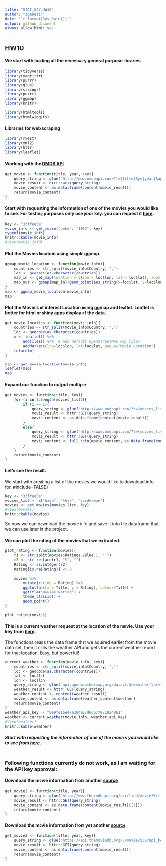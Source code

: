 ```yaml
---
title: "STAT_547_HW10"
author: "iganelin"
date: "`r format(Sys.Date())`"
output: github_document
always_allow_html: yes
---
```

## HW10


#### We start with loading all the necessary general purpose libraries

```r
library(tidyverse)
library(magrittr)
library(purrr)
library(glue)
library(stringr)
library(purrr)
library(ggmap)
library(knitr)

library(htmltools)
library(htmlwidgets)
```

#### Libraries for web scraping

```r
library(rvest)
library(xml2)
library(httr)
library(leaflet)
```
#### Working with the [OMDB API](https://www.omdbapi.com)

```r
get_movie <- function(title, year, key){
	query_string <- glue("http://www.omdbapi.com/?t={title}&y={year}&apikey={key}")
	movie_result <- httr::GET(query_string)
	movie_content <- as.data.frame(content(movie_result))
	return(movie_content)
}
```

#### Start with requesting the information of one of the movies you would like to see. For testing purposes only use your key. you can request it [here](https://www.omdbapi.com/apikey.aspx).

```r
key <- "33ffee5e"
movie_info <- get_movie("babe", "1995", key)
typeof(movie_info)
knitr::kable(movie_info)
#View(movie_info)
```
#### Plot the Movies locatoin using simple ggmap.

```r
ggmap_movie_location <- function(movie_info){
	countries <- str_split(movie_info$Country, ",")
	loc <- geocode(as.character(countries))
	map_in <- get_map(location = c(lon = loc$lon, lat = loc$lat), zoom = 18, scale = "auto", maptype = "satellite")
	map_out <- ggmap(map_in)+geom_point(aes_string(x=loc$lat, y=loc$lon), colour = "red")
}
map <- ggmap_movie_location(movie_info)
map
```

#### Plot the Movie's of interest Location using ggmap and leaflet. Leaflet is better for html or shiny apps display of the data.

```r
get_movie_location <- function(movie_info){
	countries <- str_split(movie_info$Country, ",")
	loc <- geocode(as.character(countries))
	m <- leaflet() %>%
  		addTiles() %>%  # Add default OpenStreetMap map tiles
  		addMarkers(lng=loc$lon, lat=loc$lat, popup="Movie Location")
	return(m)
}

map <- get_movie_location(movie_info)
leaflet(map)
map
```

#### Expand our function to output multiple

```r
get_movies <- function(title, key){
	for (i in 1:length(movies_list)){
		if (i == 1){
			query_string <- glue("http://www.omdbapi.com/?t={movies_list[i]}&apikey={key}")
			movie_result <- httr::GET(query_string)
			movie_content <- as.data.frame(content(movie_result))
		}
		else{
			query_string <- glue("http://www.omdbapi.com/?t={movies_list[i]}&apikey={key}")
			movie_result <- httr::GET(query_string)
			movie_content <- full_join(movie_content, as.data.frame(content(movie_result)), by = colnames(as.data.frame(content(movie_result))))
		}
	}
	return(movie_content)
}
```

#### Let's see the result.
We start with creating a list of the movies we would like to download info for.
#include=FALSE}

```r
key <- "33ffee5e"
movies_list <- c("babe", "thor", "spiderman")
movies <- get_movies(movies_list, key)
#View(movies)
knitr::kable(movies)
```
So now we can download the movie info and save it into the dataframe that we can use later in the project.

#### We can plot the rating of the movies that we extracted.

```r
plot_rating <- function(movies){
	r1 <- str_split(movies$Ratings.Value.1, " ")
	r2 <- str_replace(r1, "%", "")
	Rating <- as.integer(r2)
	Rating[is.na(Rating)] <- 0
	
	movies %>%
		mutate(rating = Rating) %>% 
		ggplot(aes(x = Title, y = Rating), colour=Title) +
		ggtitle("Movies Rating") +
		theme_classic() +
		geom_point()
}

plot_rating(movies)
```



#### This is a current weather request at the location of the movie. Use your key from [here](https://openweathermap.org/api).
The functions reads the data frame that we aquired earlier from the movie data set, then it calls the weather API and gets the current weather report for that location.
Easy, but powerful!

```r
current_weather <- function(movie_info, key){
	countries <- str_split(movie_info$Country, ",")
	loc <- geocode(as.character(countries))
	lat <- loc$lat
	lon <- loc$lon
	query_string <- glue("api.openweathermap.org/data/2.5/weather?lat={lat}&lon={lon}&appid={key}")
	weather_result <- httr::GET(query_string)
	weather_content <- content(weather_result)
	movie_content <- as.data.frame(weather_content$weather)
	return(movie_content)
}
weather_api_key <- "0e9fe1be47a184a37d666778718248b1"
weather <- current_weather(movie_info, weather_api_key)
#View(weather)
knitr::kable(weather)
```

##### Start with requesting the information of one of the movies you would like to see from [here](https://www.theimdbapi.org/).

```r

```


### Following functions currently do not work, as I am waiting for the API key approval:

#### Download the movie information from another [source](https://www.theimdbapi.org/) 
```r
get_movie2 <- function(title, year){
	query_string <- glue("http://www.theimdbapi.org/api/find/movie?title={title}&year={year}")
	movie_result <- httr::GET(query_string)
	movie_content <- as.data.frame(content(movie_result)[[1]])
	return(movie_content)
}
```

#### Download the movie information from yet another [source](https://www.themoviedb.org) 
```r
get_movie3 <- function(title, year, key){
	query_string <- glue("https://api.themoviedb.org/3/movie/550?api_key={key}")
	movie_result <- httr::GET(query_string)
	movie_content <- as.data.frame(content(movie_result))
	return(movie_content)
}
```